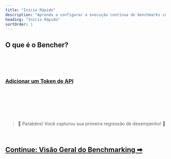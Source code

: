 ```yaml
---
title: "Início Rápido"
description: "Aprenda a configurar a execução contínua de benchmarks com o Bencher Cloud"
heading: "Início Rápido"
sortOrder: 1
---
```



## O que é o Bencher?

<BencherIntro />

<br />

<QSInstallCli />

<br />

<QSBencherCloud />

<br />

<QSApiToken>
    <h3><a id="add-api-token" href="/console/users/tokens/add?back=L3B0L2RvY3MvdHV0b3JpYWwvcXVpY2stc3RhcnQvI2FkZC1hcGktdG9rZW4=">Adicionar um Token de API</a></h3>
</QSApiToken>

<br />

<QSCreateProject />

<br />

<QSRunReport />

<br />

<QSGenerateAlert />

<br />
<br />

> 🐰 Parabéns! Você capturou sua primeira regressão de desempenho! 🎉

<br />

<h2><a href="/pt/docs/explanation/benchmarking/">Continue: Visão Geral do Benchmarking ➡</a></h2>
